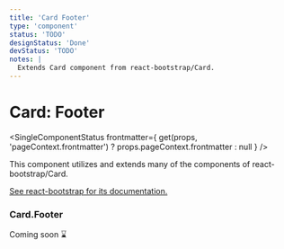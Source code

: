 ```yaml
---
title: 'Card Footer'
type: 'component'
status: 'TODO'
designStatus: 'Done'
devStatus: 'TODO'
notes: |
  Extends Card component from react-bootstrap/Card.
---
```



# Card: Footer

<SingleComponentStatus
  frontmatter={
    get(props, 'pageContext.frontmatter') ? props.pageContext.frontmatter : null
  }
/>

<p>This component utilizes and extends many of the components of react-bootstrap/Card.</p>
<p>
  <a href="https://react-bootstrap.github.io/components/cards/" target="_blank" rel="noopener noreferrer">
    See react-bootstrap for its documentation.
  </a>
</p>

### Card.Footer

<p class="lead">Coming soon ⌛️</p>
